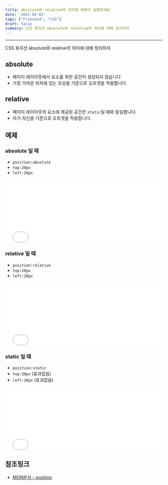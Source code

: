 ```yaml
---
title: absolute와 relative의 차이에 대해서 설명하세요
date: '2022-02-02'
tags: ["Frontend", "CSS"]
draft: false
summary: CSS 포지션 absolute와 relative의 차이에 대해 정리하자
---
```


<TOCInline toc={props.toc} exclude="Overview" toHeading={2,3} asDisclosure/>

---

CSS 포지션 absolute와 relative의 차이에 대해 정리하자

## absolute

* 페이지 레이아웃에서 요소를 위한 공간이 생성되지 않습니다
* 가장 가까운 위치에 있는 조상을 기준으로 오프셋을 적용합니다.

## relative

* 페이지 레이아웃의 요소에 제공된 공간은 `static`일 때와 동일합니다.
* 자기 자신을 기준으로 오프셋을 적용합니다.

## 예제

### absolute 일 때

* `position:absolute`
* `top:20px`
* `left:20px`

<iframe
    width="100%"
    height="200"
    src="//jsfiddle.net/seungwoo321/qfw5ekmL/embedded/result/"
    allowfullscreen="allowfullscreen"
    allowpaymentrequest
    frameborder="0"
></iframe>

### relative 일 때

* `position:relative`
* `top:20px`
* `left:20px`

<iframe
    width="100%"
    height="200"
    src="//jsfiddle.net/seungwoo321/0Lhcqrzm/embedded/result/"
    allowfullscreen="allowfullscreen"
    allowpaymentrequest
    frameborder="0"
></iframe>

### static 일 때

* `position:static`
* `top:20px` (효과없음)
* `left:20px` (효과없음)

<iframe
    width="100%"
    height="200"
    src="//jsfiddle.net/seungwoo321/pyh71a9u/embedded/result/"
    allowfullscreen="allowfullscreen"
    allowpaymentrequest
    frameborder="0"
></iframe>

## 참조링크
- [MDN문서 - position](https://developer.mozilla.org/en-US/docs/Web/CSS/position)